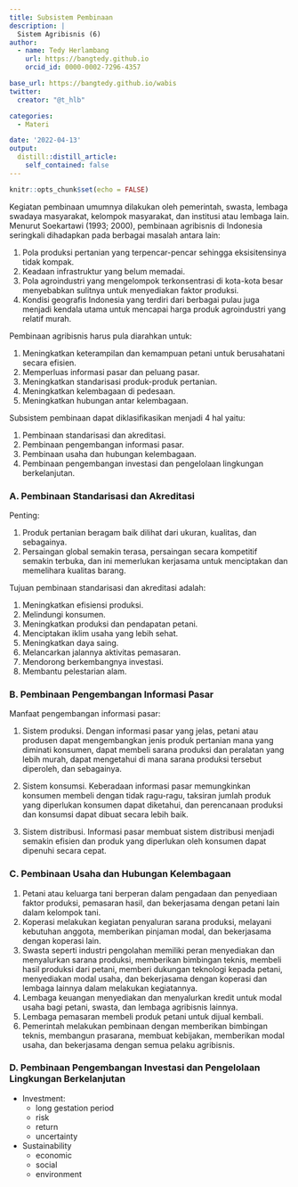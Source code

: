 ```yaml
---
title: Subsistem Pembinaan
description: |
  Sistem Agribisnis (6)
author:
  - name: Tedy Herlambang
    url: https://bangtedy.github.io
    orcid_id: 0000-0002-7296-4357

base_url: https://bangtedy.github.io/wabis
twitter:
  creator: "@t_hlb"

categories:
  - Materi

date: '2022-04-13'
output:
  distill::distill_article:
    self_contained: false
---
```


```r
knitr::opts_chunk$set(echo = FALSE)
```

Kegiatan pembinaan umumnya dilakukan oleh
pemerintah, swasta, lembaga swadaya masyarakat, kelompok
masyarakat, dan institusi atau lembaga lain. Menurut Soekartawi
(1993; 2000), pembinaan agribisnis di Indonesia seringkali
dihadapkan pada berbagai masalah antara lain:

1. Pola produksi pertanian yang terpencar-pencar sehingga
eksisitensinya tidak kompak.
2. Keadaan infrastruktur yang belum memadai.
3. Pola agroindustri yang mengelompok terkonsentrasi di kota-kota
besar menyebabkan sulitnya untuk menyediakan faktor produksi.
4. Kondisi geografis Indonesia yang terdiri dari berbagai pulau juga
menjadi kendala utama untuk mencapai harga produk agroindustri yang relatif murah.

Pembinaan agribisnis harus pula diarahkan untuk:

1. Meningkatkan keterampilan dan kemampuan petani untuk
berusahatani secara efisien.
2. Memperluas informasi pasar dan peluang pasar.
3. Meningkatkan standarisasi produk-produk pertanian.
4. Meningkatkan kelembagaan di pedesaan.
5. Meningkatkan hubungan antar kelembagaan.

Subsistem pembinaan dapat diklasifikasikan menjadi 4 hal yaitu:

1. Pembinaan standarisasi dan akreditasi.
2. Pembinaan pengembangan informasi pasar.
3. Pembinaan usaha dan hubungan kelembagaan.
4. Pembinaan pengembangan investasi dan pengelolaan lingkungan
berkelanjutan.

### A. Pembinaan Standarisasi dan Akreditasi

Penting:

1. Produk pertanian beragam baik dilihat dari ukuran, kualitas, dan
sebagainya.
2.
Persaingan global semakin terasa, persaingan secara kompetitif
semakin terbuka, dan ini memerlukan kerjasama untuk
menciptakan dan memelihara kualitas barang.

Tujuan pembinaan standarisasi dan akreditasi adalah:

1. Meningkatkan efisiensi produksi.
2. Melindungi konsumen.
3. Meningkatkan produksi dan pendapatan petani.
4. Menciptakan iklim usaha yang lebih sehat.
5. Meningkatkan daya saing.
6. Melancarkan jalannya aktivitas pemasaran.
7. Mendorong berkembangnya investasi.
8. Membantu pelestarian alam.

### B. Pembinaan Pengembangan Informasi Pasar

Manfaat pengembangan informasi pasar:

1. Sistem produksi. Dengan informasi pasar yang jelas, petani atau
produsen dapat mengembangkan jenis produk pertanian mana
yang diminati konsumen, dapat membeli sarana produksi dan
peralatan yang lebih murah, dapat mengetahui di mana sarana
produksi tersebut diperoleh, dan sebagainya.

2. Sistem konsumsi. Keberadaan informasi pasar memungkinkan
konsumen membeli dengan tidak ragu-ragu, taksiran jumlah
produk yang diperlukan konsumen dapat diketahui, dan
perencanaan produksi dan konsumsi dapat dibuat secara lebih
baik.

3. Sistem distribusi. Informasi pasar membuat sistem distribusi
menjadi semakin efisien dan produk yang diperlukan oleh
konsumen dapat dipenuhi secara cepat.

### C. Pembinaan Usaha dan Hubungan Kelembagaan

1. Petani atau keluarga tani berperan dalam pengadaan dan
penyediaan faktor produksi, pemasaran hasil, dan bekerjasama
dengan petani lain dalam kelompok tani.
2. Koperasi melakukan kegiatan penyaluran sarana produksi,
melayani kebutuhan anggota, memberikan pinjaman modal, dan
bekerjasama dengan koperasi lain.
3. Swasta seperti industri pengolahan memiliki peran menyediakan
dan menyalurkan sarana produksi, memberikan bimbingan teknis,
membeli hasil produksi dari petani, memberi dukungan teknologi
kepada petani, menyediakan modal usaha, dan bekerjasama
dengan koperasi dan lembaga lainnya dalam melakukan
kegiatannya.
4. Lembaga keuangan menyediakan dan menyalurkan kredit untuk
modal usaha bagi petani, swasta, dan lembaga agribisnis lainnya.
5. Lembaga pemasaran membeli produk petani untuk dijual kembali.
6. Pemerintah melakukan pembinaan dengan memberikan
bimbingan teknis, membangun prasarana, membuat kebijakan,
memberikan modal usaha, dan bekerjasama dengan semua pelaku
agribisnis.

### D. Pembinaan Pengembangan Investasi dan Pengelolaan Lingkungan Berkelanjutan

- Investment: 
  + long gestation period
  + risk
  + return
  + uncertainty

- Sustainability
  + economic
  + social
  + environment


